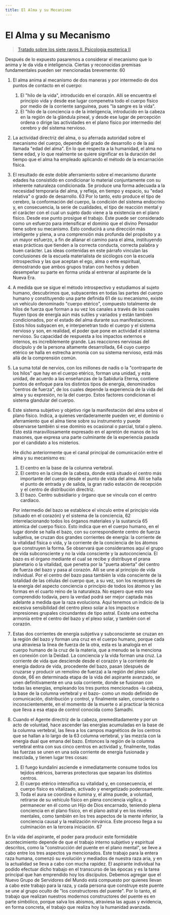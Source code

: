 ```yaml
---
title: El Alma y su Mecanismo
---
```


# El Alma y su Mecanismo

> [Tratado sobre los siete rayos II. Psicologia esoterica II](/tratado-sobre-los-siete-rayos-II/el-rayo-del-ego#es60)

Después de lo expuesto pasaremos a considerar el mecanismo que lo anima y le da vida e inteligencia. Ciertas y reconocidas premisas fundamentales pueden ser mencionadas brevemente: <Pin lang="es">60</Pin>

1. El alma anima al mecanismo de dos maneras y por intermedio de dos puntos de contacto en el cuerpo:
   1. El "hilo de la vida", introducido en el corazón. Allí se encuentra el principio vida y desde ese lugar compenetra todo el cuerpo físico por medio de la corriente sanguínea, pues "la sangre es la vida".
   2. El "hilo de la conciencia o de la inteligencia, introducido en la cabeza en la región de la glándula pineal, y desde ese lugar de percepción ordena o dirige las actividades en el plano físico por intermedio del cerebro y del sistema nervioso.
2. La actividad directriz del alma, o su aferrada autoridad sobre el mecanismo del cuerpo, depende del grado de desarrollo o de la así llamada "edad del alma". En lo que respecta a la humanidad, el alma no tiene edad, y lo que realmente se quiere significar es la duración del tiempo que el alma ha empleado aplicando el método de la encarnación física.
3. El resultado de este doble aferramiento sobre el mecanismo durante edades ha consistido en condicionar lo material conjuntamente con su inherente naturaleza condicionada. Se produce una forma adecuada a la necesidad temporaria del alma, y refleja, en tiempo y espacio, su "edad relativa" o grado de desarrollo. <Pin lang="en">63</Pin> Por lo tanto, esto produce el tipo de cerebro, la conformación del cuerpo, la condición del sistema endocrino y, en consecuencia, la serie de cualidades, el tipo de reacción mental y el carácter con el cual un sujeto dado viene a la existencia en el plano físico. Desde ese punto prosigue el trabajo. Éste puede ser considerado como un esfuerzo para intensificar el dominio que el divino Pensador tiene sobre su mecanismo. Esto conducirá a una dirección más inteligente y plena, a una comprensión más profunda del propósito y a un mayor esfuerzo, a fin de allanar el camino para el alma, instituyendo esas prácticas que tienden a la correcta conducta, correcta palabra y buen carácter. Las ideas contenidas en este párrafo vinculan las conclusiones de la escuela materialista de sicólogos con la escuela introspectiva y las que aceptan el ego, alma o ente espiritual, demostrando que ambos grupos tratan con hechos y deben desempeñar su parte en forma unida al entrenar al aspirante de la Nueva Era.
4. A medida que se sigue el método introspectivo y estudiamos al sujeto humano, descubrimos que, subyacentes en todas las partes del cuerpo humano y constituyendo una parte definida <Pin lang="es">61</Pin> de su mecanismo, existe un vehículo denominado "cuerpo etérico", compuesto totalmente de hilos de fuerza que forman a su vez los canales a través de los cuales fluyen tipos de energía aún más sutiles y variados y están también condicionados, por el estado del alma durante sus manifestaciones. Estos hilos subyacen en, e interpenetran todo el cuerpo y el sistema nervioso y son, en realidad, el poder que pone en actividad el sistema nervioso. Su capacidad de respuesta a los impactos externos e internos, es increíblemente grande. Las reacciones nerviosas del discípulo y de la persona altamente desarrollada, <Pin lang="en">64</Pin> cuyo cuerpo etérico se halla en estrecha armonía con su sistema nervioso, está más allá de la comprensión común.
5. La suma total de nervios, con los millones de nadis o la "contraparte de los hilos" que hay en el cuerpo etérico, forman una unidad, y esta unidad, de acuerdo a las enseñanzas de la Sabiduría Eterna, contiene puntos de enfoque para los distintos tipos de energía, denominados "centros de fuerza", de los cuales depende la experiencia de la vida del alma y su expresión, no la del cuerpo. Estos factores condicionan el sistema glandular del cuerpo.
6. Este sistema subjetivo y objetivo rige la manifestación del alma sobre el plano físico. Indica, a quienes verdaderamente pueden ver, el dominio o aferramiento que el alma tiene sobre su instrumento y puede observarse también si ese dominio es ocasional o parcial, total o pleno. Esto está maravillosamente expresado en el apretón de manos de los masones, que expresa una parte culminante de la experiencia pasada por el candidato a los misterios.

   He dicho anteriormente que el canal principal de comunicación entre el alma y su mecanismo es:

      1. El centro en la base de la columna vertebral.
      2. El centro en la cima de la cabeza, donde está situado el centro más importante del cuerpo desde el punto de vista del alma. Allí se halla el punto de entrada y de salida, la gran radio estación de recepción y el centro de distribución directriz.
      3. El bazo. Centro subsidiario y órgano que se vincula con el centro cardíaco.

   Por intermedio del bazo se establece el vínculo entre el principio vida (situado en el corazón) y el sistema de la conciencia, <Pin lang="es">62</Pin> interrelacionando todos los órganos materiales y la sustancia <Pin lang="en">65</Pin> atómica del cuerpo físico. Esto indica que en el cuerpo humano, en el lugar donde se halla el bazo, con su correspondiente centro de fuerza subjetiva, se cruzan dos grandes corrientes de energía: la corriente de la vitalidad física o vida, y la corriente de la conciencia de los átomos que construyen la forma. Se observará que consideramos aquí el grupo de vida subconsciente y no la vida consciente y la autoconciencia. El bazo es el órgano mediante el cual se recibe y distribuye el prana planetario o la vitalidad, que penetra por la "puerta abierta" del centro de fuerza del bazo y pasa al corazón. Allí se une al principio de vida individual. Por el centro del bazo pasa también la vida consciente de la totalidad de las células del cuerpo que, a su vez, son los receptores de la energía del aspecto conciencia o principio de todos los átomos y las formas en el cuarto reino de la naturaleza. No espero que esto sea comprendido todavía, pero la verdad podrá ser mejor captada más adelante a medida que la raza evoluciona. Aquí tenemos un indicio de la excesiva sensibilidad del centro plexo solar a los impactos e impresiones grupales circundantes de tipo astral. Existe una estrecha armonía entre el centro del bazo y el plexo solar, y también con el corazón.

7. Estas dos corrientes de energía subjetiva y subconsciente se cruzan en la región del bazo y forman una cruz en el cuerpo humano, porque cada una atraviesa la línea de fuerza de la otra, esta es la analogía en el cuerpo humano de la cruz de la materia, que a menudo se la menciona en conexión con la Deidad. La conciencia y la vida forman una cruz. La corriente de vida que desciende desde el corazón y la corriente de energía dadora de vida, procedente del bazo, pasan (después de cruzarse y producir un remolino de fuerza) a la región del plexo solar donde, <Pin lang="en">66</Pin> en determinada etapa de la vida del aspirante avanzado, se unen definitivamente en una sola corriente, donde se fusionan con todas las energías, empleando los tres puntos mencionados -la cabeza, la base de la columna vertebral y el bazo- como un modo definido de comunicación, distribución y control, y finalmente salen, consciente o inconscientemente, en el momento de la muerte o al practicar la técnica que lleva a esa etapa de control conocida como Samadhi.
8. Cuando el Agente directriz de la cabeza, premeditadamente y por un acto de voluntad, hace ascender las energías acumuladas en la base de la columna vertebral, las lleva a los campos magnéticos de los centros que se hallan a lo largo de la <Pin lang="es">63</Pin> columna vertebral, y las mezcla con la energía dual que emana del bazo. Entonces la región de la columna vertebral entra con sus cinco centros en actividad y, finalmente, todas las fuerzas se unen en una sola corriente de energía fusionada y mezclada, y tienen lugar tres cosas:
   1. El fuego kundalini asciende e inmediatamente consume todos los tejidos etéricos, barreras protectoras que separan los distintos centros.
   2. El cuerpo etérico intensifica su vitalidad y, en consecuencia, el cuerpo físico es vitalizado, activado y energetizado poderosamente.
   3. Toda el aura se coordina e ilumina y, el alma puede, a voluntad, retirarse de su vehículo físico en plena conciencia vigílica, o permanecer en él como un Hijo de Dios encarnado, teniendo plena conciencia en el plano físico, en el plano astral y en los niveles mentales, como también en los tres aspectos de la mente inferior, la conciencia causal y la realización nirvánica. Este proceso llega a su culminación en la tercera iniciación. <Pin lang="en">67</Pin>

En la vida del aspirante, el poder para producir este formidable acontecimiento depende de que el trabajo interno subjetivo y espiritual descritos, como la "construcción del puente en el plano mental", se lleve a cabo entre los tres aspectos ya mencionados. Este trabajo para la entera raza humana, comenzó su evolución y mediados de nuestra raza aria, y en la actualidad se lleva a cabo con mucha rapidez. El aspirante individual ha podido efectuar dicho trabajo en el transcurso de las épocas y es la tarea principal que han emprendido hoy los discípulos. Debemos agregar que el Nuevo Grupo de Servidores del Mundo está compuesto por quienes llevan a cabo este trabajo para la raza, y cada persona que construye este puente se une al grupo oculto de "los constructores del puente". Por lo tanto, el trabajo que realizan nuestros modernos constructores del puente es en parte simbólico, porque salva los abismos, atraviesa las aguas y evidencia, en forma concreta, el trabajo que realiza hoy la humanidad avanzada.
